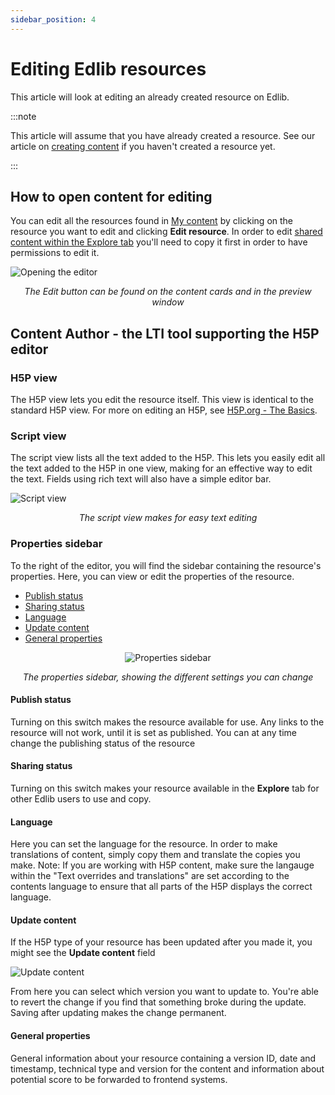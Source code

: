 ```yaml
---
sidebar_position: 4
---
```


# Editing Edlib resources

This article will look at editing an already created resource on Edlib.  

:::note

This article will assume that you have already created a resource. See our article on [creating content](./create-content) if you haven't created a resource yet.

:::

## How to open content for editing

You can edit all the resources found in [My content](./my-content) by clicking on the resource you want to edit and clicking **Edit resource**. In order to edit [shared content within the Explore tab](./shared-content) you'll need to copy it first in order to have permissions to edit it.  

![Opening the editor](../../../static/img/edit-resource-open.png)
<center><i>The Edit button can be found on the content cards and in the preview window</i></center>

## Content Author - the LTI tool supporting the H5P editor

### H5P view

The H5P view lets you edit the resource itself. This view is identical to the standard H5P view. For more on editing an H5P, see [H5P.org - The Basics](https://h5p.org/documentation/for-authors/the-basics).

### Script view

The script view lists all the text added to the H5P. This lets you easily edit all the text added to the H5P in one view, making for an effective way to edit the text. Fields using rich text will also have a simple editor bar.  

![Script view](../../../static/img/edit-resource-script-view.png)
<center><i>The script view makes for easy text editing</i></center>  

### Properties sidebar

To the right of the editor, you will find the sidebar containing the resource's properties. Here, you can view or edit the properties of the resource.  

<!-- no toc -->
- [Publish status](#publish-status)
- [Sharing status](#sharing-status)
- [Language](#language)
- [Update content](#update-content)
- [General properties](#general-properties)

<center>

![Properties sidebar](../../../static/img/edit-resource-properties-window.png)

<i>The properties sidebar, showing the different settings you can change</i></center>

#### Publish status

Turning on this switch makes the resource available for use. Any links to the resource will not work, until it is set as published. You can at any time change the publishing status of the resource


#### Sharing status

Turning on this switch makes your resource available in the **Explore** tab for other Edlib users to use and copy. 

#### Language

Here you can set the language for the resource. In order to make translations of content, simply copy them and translate the copies you make. Note: If you are working with H5P content, make sure the langauge within the "Text overrides and translations" are set according to the contents language to ensure that all parts of the H5P displays the correct language.

#### Update content

If the H5P type of your resource has been updated after you made it, you might see the **Update content** field

![Update content](../../../static/img/edit-resource-update-content.png)

From here you can select which version you want to update to. You're able to revert the change if you find that something broke during the update. Saving after updating makes the change permanent.

#### General properties

General information about your resource containing a version ID, date and timestamp, technical type and version for the content and information about potential score to be forwarded to frontend systems. 